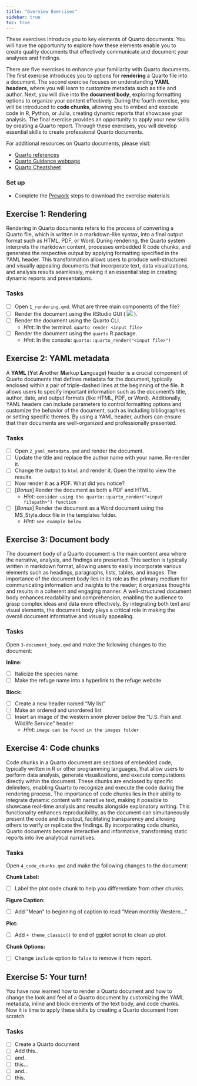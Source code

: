 ```yaml
---
title: "Overview Exercises"
sidebar: true
toc: true
---
```


These exercises introduce you to key elements of Quarto documents. You will have the opportunity to explore how these elements enable you to create quality documents that effectively communicate and document your analyses and findings.

There are five exercises to enhance your familiarity with Quarto documents. The first exercise introduces you to options for **rendering** a Quarto file into a document. The second exercise focuses on understanding **YAML headers**, where you will learn to customize metadata such as title and author. Next, you will dive into the **document body**, exploring formatting options to organize your content effectively. During the fourth exercise, you will be introduced to **code chunks**, allowing you to embed and execute code in R, Python, or Julia, creating dynamic reports that showcase your analysis. The final exercise provides an opportunity to apply your new skills by creating a Quarto report. Through these exercises, you will develop essential skills to create professional Quarto documents.

For additional resources on Quarto documents, please visit:

- [Quarto references](../../references.qmd)
- [Quarto Guidance webpage](https://quarto.org/docs/guide/)
- [Quarto Cheatsheet](https://rstudio.github.io/cheatsheets/quarto.pdf)

### Set up 

- Complete the [Prework](../../prework.qmd) steps to download the exercise materials


## Exercise 1: Rendering

Rendering in Quarto documents refers to the process of converting a Quarto file, which is written in a markdown-like syntax, into a final output format such as HTML, PDF, or Word. During rendering, the Quarto system interprets the markdown content, processes embedded R code chunks, and generates the respective output by applying formatting specified in the YAML header. This transformation allows users to produce well-structured and visually appealing documents that incorporate text, data visualizations, and analysis results seamlessly, making it an essential step in creating dynamic reports and presentations.

### Tasks

- [ ] Open `1_rendering.qmd`. What are three main components of the file?
- [ ] Render the document using the RStudio GUI ( ![](images/render_icon.png) ).
- [ ] Render the document using the Quarto CLI.  
    - *Hint*: In the terminal: `quarto render <input file>`
- [ ] Render the document using the `quarto` R package.
    - *Hint*: In the console: `quarto::quarto_render("<input file>")`


## Exercise 2: YAML metadata

A **YAML** (**Y**et **A**nother **M**arkup **L**anguage) header is a crucial component of Quarto documents that defines metadata for the document, typically enclosed within a pair of triple-dashed lines at the beginning of the file. It allows users to specify important information such as the document's title, author, date, and output formats (like HTML, PDF, or Word). Additionally, YAML headers can include parameters to control formatting options and customize the behavior of the document, such as including bibliographies or setting specific themes. By using a YAML header, authors can ensure that their documents are well-organized and professionally presented.

### Tasks

- [ ] Open `2_yaml_metadata.qmd` and render the document.
- [ ] Update the title and replace the author name with your name. Re-render it.
- [ ] Change the output to `html` and render it. Open the html to view the results.
- [ ] Now render it as a PDF. What did you notice?
- [ ] \[*Bonus*\] Render the document as both a PDF and HTML.
    - *Hint*: `consider using the quarto::quarto_render("<input filepath>") function`
- [ ] \[*Bonus*\] Render the document as a Word document using the MS_Style.docx file in the templates folder.
    - *Hint*: `see example below`


## Exercise 3: Document body

The document body of a Quarto document is the main content area where the narrative, analysis, and findings are presented. This section is typically written in markdown format, allowing users to easily incorporate various elements such as headings, paragraphs, lists, tables, and images. The importance of the document body lies in its role as the primary medium for communicating information and insights to the reader; it organizes thoughts and results in a coherent and engaging manner. A well-structured document body enhances readability and comprehension, enabling the audience to grasp complex ideas and data more effectively. By integrating both text and visual elements, the document body plays a critical role in making the overall document informative and visually appealing.

### Tasks

Open `3-document_body.qmd` and make the following changes to the document:

**Inline:**

- [ ] Italicize the species name
- [ ] Make the refuge name into a hyperlink to the refuge website

**Block:**

- [ ] Create a new header named "My list"
- [ ] Make an ordered and unordered list
- [ ] Insert an image of the western snow plover below the "U.S. Fish and Wildlife Service" header
    - *Hint*: `image can be found in the images folder`


## Exercise 4: Code chunks

Code chunks in a Quarto document are sections of embedded code, typically written in R or other programming languages, that allow users to perform data analysis, generate visualizations, and execute computations directly within the document. These chunks are enclosed by specific delimiters, enabling Quarto to recognize and execute the code during the rendering process. The importance of code chunks lies in their ability to integrate dynamic content with narrative text, making it possible to showcase real-time analysis and results alongside explanatory writing. This functionality enhances reproducibility, as the document can simultaneously present the code and its output, facilitating transparency and allowing others to verify or replicate the findings. By incorporating code chunks, Quarto documents become interactive and informative, transforming static reports into live analytical narratives.

### Tasks

Open `4_code_chunks.qmd` and make the following changes to the document:

**Chunk Label:**

- [ ] Label the plot code chunk to help you differentiate from other chunks.

**Figure Caption:**

- [ ] Add "Mean" to beginning of caption to read "Mean monthly Western..."

**Plot:**

- [ ] Add `+ theme_classic()` to end of ggplot script to clean up plot.

**Chunk Options:**

- [ ] Change `include` option to `false` to remove it from report.


## Exercise 5: Your turn!

You have now learned how to render a Quarto document and how to change the look and feel of a Quarto document by customizing the YAML metadata, inline and block elements of the text body, and code chunks. Now it is time to apply these skills by creating a Quarto document from scratch.

### Tasks 

- [ ] Create a Quarto document
- [ ] Add this.. 
- [ ] and..
- [ ] this...
- [ ] and..
- [ ] this.